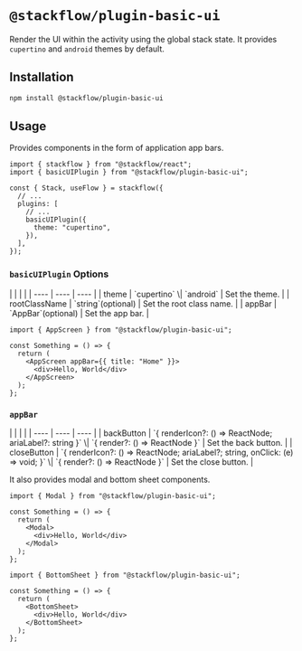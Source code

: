 
# `@stackflow/plugin-basic-ui`

Render the UI within the activity using the global stack state. It provides `cupertino` and `android` themes by default.

## Installation

```bash npm2bun copy
npm install @stackflow/plugin-basic-ui
```

## Usage

Provides components in the form of application app bars.
```tsx showLineNumbers filename="stackflow.ts" copy
import { stackflow } from "@stackflow/react";
import { basicUIPlugin } from "@stackflow/plugin-basic-ui";

const { Stack, useFlow } = stackflow({
  // ...
  plugins: [
    // ...
    basicUIPlugin({
      theme: "cupertino",
    }),
  ],
});
```
### `basicUIPlugin` Options
<APITable>
|      |      |      |
| ---- | ---- | ---- |
| theme | `cupertino` \| `android` | Set the theme. |
| rootClassName | `string`(optional) | Set the root class name. |
| appBar | `AppBar`(optional) | Set the app bar. |
</APITable>


```tsx filename="AppScreen" copy
import { AppScreen } from "@stackflow/plugin-basic-ui";

const Something = () => {
  return (
    <AppScreen appBar={{ title: "Home" }}>
      <div>Hello, World</div>
    </AppScreen>
  );
};
```

### `appBar`
<APITable>
|      |      |      |
| ---- | ---- | ---- |
| backButton | `{ renderIcon?: () => ReactNode; ariaLabel?: string }` \| `{ render?: () => ReactNode }` | Set the back button. |
| closeButton | `{ renderIcon?: () => ReactNode; ariaLabel?; string, onClick: (e) => void; }` \| `{ render?: () => ReactNode }` | Set the close button. |
</APITable>

It also provides modal and bottom sheet components.
```tsx filename="Modal" copy
import { Modal } from "@stackflow/plugin-basic-ui";

const Something = () => {
  return (
    <Modal>
      <div>Hello, World</div>
    </Modal>
  );
};
```

```tsx filename="BottomSheet" copy
import { BottomSheet } from "@stackflow/plugin-basic-ui";

const Something = () => {
  return (
    <BottomSheet>
      <div>Hello, World</div>
    </BottomSheet>
  );
};
```
